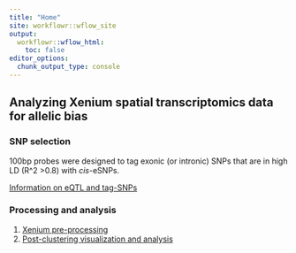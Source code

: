 ```yaml
---
title: "Home"
site: workflowr::wflow_site
output:
  workflowr::wflow_html:
    toc: false
editor_options:
  chunk_output_type: console
---
```


## Analyzing Xenium spatial transcriptomics data for allelic bias

### SNP selection

100bp probes were designed to tag exonic (or intronic) SNPs that are in high 
LD (R^2 >0.8) with *cis*-eSNPs.

[Information on eQTL and tag-SNPs](https://docs.google.com/spreadsheets/d/1f7HtQC07PWa1ij9UxTmgrEMX2OnHDVcrpn7Oa_VNIms/edit?usp=sharing)

### Processing and analysis

1. [Xenium pre-processing](Xenium_preprocessing.html)\
2. [Post-clustering visualization and analysis](post_clustering.html)

